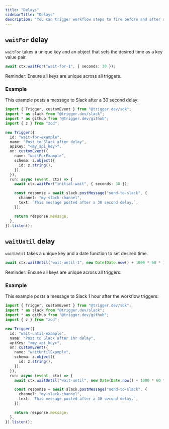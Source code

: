 ```yaml
---
title: "Delays"
sidebarTitle: "Delays"
description: "You can trigger workflow steps to fire before and after a delay. There are 2 types of delay, waitFor and waitUntil."
---
```


## `waitFor` delay

`waitFor` takes a unique key and an object that sets the desired time as a key value pair.

```ts
await ctx.waitFor("wait-for-1", { seconds: 30 });
```

<Note>Reminder: Ensure all keys are unique across all triggers.</Note>

### Example

This example posts a message to Slack after a 30 second delay:

```ts
import { Trigger, customEvent } from "@trigger.dev/sdk";
import * as slack from "@trigger.dev/slack";
import * as github from "@trigger.dev/github";
import { z } from "zod";

new Trigger({
  id: "wait-for-example",
  name: "Post to Slack after delay",
  apiKey: "<my_api_key>",
  on: customEvent({
    name: "waitForExample",
    schema: z.object({
      id: z.string(),
    }),
  }),
  run: async (event, ctx) => {
    await ctx.waitFor("initial-wait", { seconds: 30 });

    const response = await slack.postMessage("send-to-slack", {
      channel: "my-slack-channel",
      text: `This message posted after a 30 second delay.`,
    });

    return response.message;
  },
}).listen();
```

## `waitUntil` delay

`waitUntil` takes a unique key and a date function to set desired time.

```ts
await ctx.waitUntil("wait-until-1", new Date(Date.now() + 1000 * 60 * 1));
```

<Note>Reminder: Ensure all keys are unique across all triggers.</Note>

### Example

This example posts a message to Slack 1 hour after the workflow triggers:

```ts
import { Trigger, customEvent } from "@trigger.dev/sdk";
import * as slack from "@trigger.dev/slack";
import * as github from "@trigger.dev/github";
import { z } from "zod";

new Trigger({
  id: "wait-until-example",
  name: "Post to Slack after 1hr delay",
  apiKey: "<my_api_key>",
  on: customEvent({
    name: "waitUntilExample",
    schema: z.object({
      id: z.string(),
    }),
  }),
  run: async (event, ctx) => {
    await ctx.waitUntil("wait-until", new Date(Date.now() + 1000 * 60 * 1));

    const response = await slack.postMessage("send-to-slack", {
      channel: "my-slack-channel",
      text: `This message posted after a 30 second delay.`,
    });

    return response.message;
  },
}).listen();
```
